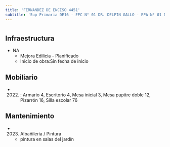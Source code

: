 ```yaml
---
title: 'FERNANDEZ DE ENCISO 4451'
subtitle: 'Sup Primaria DE16 - EPC N° 01 DR. DELFIN GALLO - EPA N° 01 DR. DELFIN GALLO - JIC N° 03/16° MAFALDA'
---
```


#
## Infraestructura

* NA 
    + Mejora Edilicia - Planificado 
    + Inicio de obra:Sin fecha de inicio 



## Mobiliario

*  (2022) : Armario 4, Escritorio 4, Mesa inicial 3, Mesa pupitre doble 12, Pizarrón 16, Silla escolar 76 





## Mantenimiento

*  (2023) Albañileria / Pintura 
    + pintura en salas del jardín






